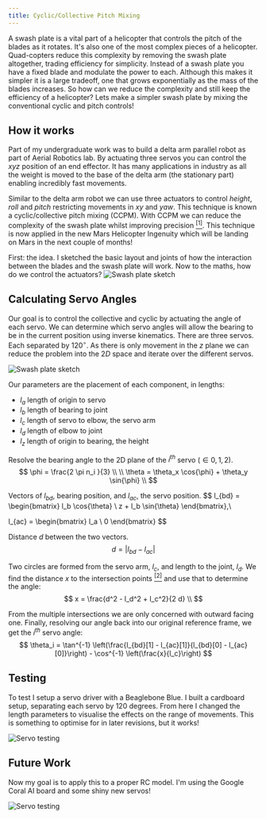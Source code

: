 ```yaml
---
title: Cyclic/Collective Pitch Mixing
---
```


A swash plate is a vital part of a helicopter that controls the pitch of the blades as it rotates.
It's also one of the most complex pieces of a helicopter.
Quad-copters reduce this complexity by removing the swash plate altogether, trading efficiency for simplicity.
Instead of a swash plate you have a fixed blade and modulate the power to each.
Although this makes it simpler it is a large tradeoff, one that grows exponentially as the mass of the blades increases.
So how can we reduce the complexity and still keep the efficiency of a helicopter?
Lets make a simpler swash plate by mixing the conventional cyclic and pitch controls!

## How it works

Part of my undergraduate work was to build a delta arm parallel robot as part of Aerial Robotics lab.
By actuating three servos you can control the $xyz$ position of an end effector.
It has many applications in industry as all the weight is moved to the base of the delta arm (the stationary part) enabling incredibly fast movements.

Similar to the delta arm robot we can use three actuators to control $height$, $roll$ and $pitch$ restricting movements in $xy$ and $yaw$.
This technique is known a cyclic/collective pitch mixing (CCPM).
With CCPM we can reduce the complexity of the swash plate whilst improving precision [$^{[1]}$](https://en.wikipedia.org/wiki/Cyclic/collective_pitch_mixing).
This technique is now applied in the new Mars Helicopter Ingenuity which will be landing on Mars in the next couple of months!

First: the idea. I sketched the basic layout and joints of how the interaction between the blades and the swash plate will work.
Now to the maths, how do we control the actuators?
![Swash plate sketch](/content/swash/IMG_0089.PNG)

## Calculating Servo Angles

Our goal is to control the collective and cyclic by actuating the angle of each servo.
We can determine which servo angles will allow the bearing to be in the current position using inverse kinematics.
There are three servos.
Each separated by $120^{\circ}$.
As there is only movement in the $z$ plane we can reduce the problem into the $2D$ space and iterate over the different servos.

![Swash plate sketch](/content/swash/sketch.jpg)

Our parameters are the placement of each component, in lengths:

- $l_a$ length of origin to servo
- $l_b$ length of bearing to joint
- $l_c$ length of servo to elbow, the servo arm
- $l_d$ length of elbow to joint
- $l_z$ length of origin to bearing, the height

Resolve the bearing angle to the 2D plane of the $i^{th}$ servo ($\in{0,1,2}$).
$$
\phi = \frac{2 \pi n_i }{3} \\
\\
\theta = \theta_x \cos{\phi} + \theta_y \sin{\phi} \\
$$

Vectors of $l_{bd}$, bearing position, and $l_{ac}$, the servo position.
$$
l_{bd} = \begin{bmatrix}
l_b \cos{\theta} \\
z + l_b \sin{\theta}
\end{bmatrix},\

l_{ac} = \begin{bmatrix}
l_a \\
0
\end{bmatrix}
$$

Distance $d$ between the two vectors.
$$
d = |l_{bd} - l_{ac}|
$$

Two circles are formed from the servo arm, $l_c$, and length to the joint, $l_d$.
We find the distance $x$ to the intersection points [$^{[2]}$](https://mathworld.wolfram.com/Circle-CircleIntersection.html)
and use that to determine the angle:
$$
x = \frac{d^2 - l_d^2 + l_c^2}{2 d} \\
$$

From the multiple intersections we are only concerned with outward facing one.
Finally, resolving our angle back into our original reference frame, we get the $i^{th}$ servo angle:
$$
\theta_i = \tan^{-1} \left(\frac{l_{bd}[1] - l_{ac}[1]}{l_{bd}[0] - l_{ac}[0]}\right) - \cos^{-1} \left(\frac{x}{l_c}\right)
$$


## Testing

To test I setup a servo driver with a Beaglebone Blue.
I built a cardboard setup, separating each servo by 120 degrees.
From here I changed the length parameters to visualise the effects on the range of movements.
This is something to optimise for in later revisions, but it works!

![Servo testing](/content/swash/IMG_0666.JPG)


## Future Work

Now my goal is to apply this to a proper RC model.
I'm using the Google Coral AI board and some shiny new servos!

![Servo testing](/content/swash/IMG_C3272E5698A0-1.jpeg)
